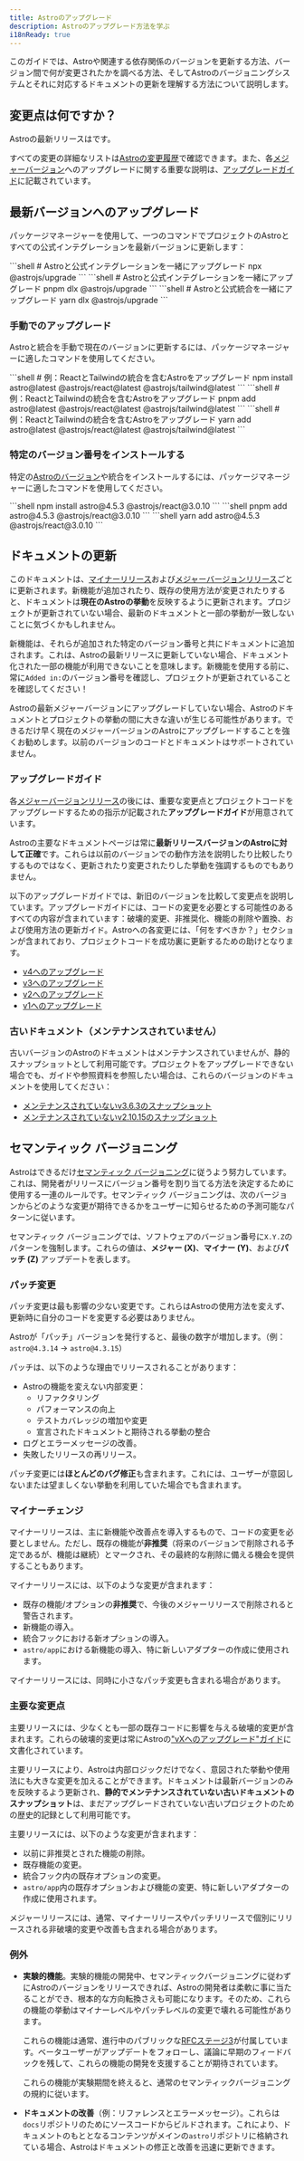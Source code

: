 ```yaml
---
title: Astroのアップグレード
description: Astroのアップグレード方法を学ぶ
i18nReady: true
---
```



このガイドでは、Astroや関連する依存関係のバージョンを更新する方法、バージョン間で何が変更されたかを調べる方法、そしてAstroのバージョニングシステムとそれに対応するドキュメントの更新を理解する方法について説明します。
## 変更点は何ですか？
Astroの最新リリースは<Version pkgName="astro" />です。

すべての変更の詳細なリストは[Astroの変更履歴](https://github.com/withastro/astro/blob/main/packages/astro/CHANGELOG.md)で確認できます。また、各[メジャーバージョン](#主要な変更点)へのアップグレードに関する重要な説明は、[アップグレードガイド](#アップグレードガイド)に記載されています。


## 最新バージョンへのアップグレード

パッケージマネージャーを使用して、一つのコマンドでプロジェクトのAstroとすべての公式インテグレーションを最新バージョンに更新します：

<PackageManagerTabs>
  <Fragment slot="npm">
  ```shell
  # Astroと公式インテグレーションを一緒にアップグレード
  npx @astrojs/upgrade
  ```
  </Fragment>
  <Fragment slot="pnpm">
  ```shell
  # Astroと公式インテグレーションを一緒にアップグレード
  pnpm dlx @astrojs/upgrade
  ```
  </Fragment>
  <Fragment slot="yarn">
  ```shell
  # Astroと公式統合を一緒にアップグレード
  yarn dlx @astrojs/upgrade
  ```
  </Fragment>
</PackageManagerTabs>


### 手動でのアップグレード

Astroと統合を手動で現在のバージョンに更新するには、パッケージマネージャーに適したコマンドを使用してください。

<PackageManagerTabs>
  <Fragment slot="npm">
  ```shell
  # 例：ReactとTailwindの統合を含むAstroをアップグレード
  npm install astro@latest @astrojs/react@latest @astrojs/tailwind@latest
  ```
  </Fragment>
  <Fragment slot="pnpm">
  ```shell
  # 例：ReactとTailwindの統合を含むAstroをアップグレード
  pnpm add astro@latest @astrojs/react@latest @astrojs/tailwind@latest
  ```
  </Fragment>
  <Fragment slot="yarn">
  ```shell
  # 例：ReactとTailwindの統合を含むAstroをアップグレード
  yarn add astro@latest @astrojs/react@latest @astrojs/tailwind@latest
  ```
  </Fragment>
</PackageManagerTabs>

### 特定のバージョン番号をインストールする

特定の[Astroのバージョン](https://www.npmjs.com/package/astro?activeTab=versions)や統合をインストールするには、パッケージマネージャーに適したコマンドを使用してください。

<PackageManagerTabs>
  <Fragment slot="npm">
  ```shell
  npm install astro@4.5.3 @astrojs/react@3.0.10
  ```
  </Fragment>
  <Fragment slot="pnpm">
  ```shell
  pnpm add astro@4.5.3 @astrojs/react@3.0.10
  ```
  </Fragment>
  <Fragment slot="yarn">
  ```shell
  yarn add astro@4.5.3 @astrojs/react@3.0.10
  ```
  </Fragment>
</PackageManagerTabs>


## ドキュメントの更新

このドキュメントは、[マイナーリリース](#マイナーチェンジ)および[メジャーバージョンリリース](#主要な変更点)ごとに更新されます。新機能が追加されたり、既存の使用方法が変更されたりすると、ドキュメントは**現在のAstroの挙動**を反映するように更新されます。プロジェクトが更新されていない場合、最新のドキュメントと一部の挙動が一致しないことに気づくかもしれません。

新機能は、それらが追加された特定のバージョン番号と共にドキュメントに追加されます。これは、Astroの最新リリースに更新していない場合、ドキュメント化された一部の機能が利用できないことを意味します。新機能を使用する前に、常に`Added in:`のバージョン番号を確認し、プロジェクトが更新されていることを確認してください！

Astroの最新メジャーバージョンにアップグレードしていない場合、Astroのドキュメントとプロジェクトの挙動の間に大きな違いが生じる可能性があります。できるだけ早く現在のメジャーバージョンのAstroにアップグレードすることを強くお勧めします。以前のバージョンのコードとドキュメントはサポートされていません。

### アップグレードガイド

各[メジャーバージョンリリース](#主要な変更点)の後には、重要な変更点とプロジェクトコードをアップグレードするための指示が記載された**アップグレードガイド**が用意されています。

Astroの主要なドキュメントページは常に**最新リリースバージョンのAstroに対して正確**です。これらは以前のバージョンでの動作方法を説明したり比較したりするものではなく、更新されたり変更されたりした挙動を強調するものでもありません。

以下のアップグレードガイドでは、新旧のバージョンを比較して変更点を説明しています。アップグレードガイドには、コードの変更を必要とする可能性のあるすべての内容が含まれています：破壊的変更、非推奨化、機能の削除や置換、および使用方法の更新ガイド。Astroへの各変更には、「何をすべきか？」セクションが含まれており、プロジェクトコードを成功裏に更新するための助けとなります。

- [v4へのアップグレード](/ja/guides/upgrade-to/v4/)
- [v3へのアップグレード](/ja/guides/upgrade-to/v3/)
- [v2へのアップグレード](/ja/guides/upgrade-to/v2/)
- [v1へのアップグレード](/ja/guides/upgrade-to/v1/)

### 古いドキュメント（メンテナンスされていません）

古いバージョンのAstroのドキュメントはメンテナンスされていませんが、静的スナップショットとして利用可能です。プロジェクトをアップグレードできない場合でも、ガイドや参照資料を参照したい場合は、これらのバージョンのドキュメントを使用してください：

- [メンテナンスされていないv3.6.3のスナップショット](https://docs-git-v3-docs-unmaintained-astrodotbuild.vercel.app/)
- [メンテナンスされていないv2.10.15のスナップショット](https://deploy-preview-4405--astro-docs-2.netlify.app/en/getting-started/)

## セマンティック バージョニング

Astroはできるだけ[セマンティック バージョニング](https://semver.org/)に従うよう努力しています。これは、開発者がリリースにバージョン番号を割り当てる方法を決定するために使用する一連のルールです。セマンティック バージョニングは、次のバージョンからどのような変更が期待できるかをユーザーに知らせるための予測可能なパターンに従います。

セマンティック バージョニングでは、ソフトウェアのバージョン番号に`X.Y.Z`のパターンを強制します。これらの値は、**メジャー (X)**、**マイナー (Y)**、および**パッチ (Z)** アップデートを表します。

### パッチ変更

パッチ変更は最も影響の少ない変更です。これらはAstroの使用方法を変えず、更新時に自分のコードを変更する必要はありません。

Astroが「パッチ」バージョンを発行すると、最後の数字が増加します。（例：`astro@4.3.14` -> `astro@4.3.15`）

パッチは、以下のような理由でリリースされることがあります：

- Astroの機能を変えない内部変更：
  - リファクタリング
  - パフォーマンスの向上
  - テストカバレッジの増加や変更
  - 宣言されたドキュメントと期待される挙動の整合
- ログとエラーメッセージの改善。
- 失敗したリリースの再リリース。

パッチ変更には**ほとんどのバグ修正**も含まれます。これには、ユーザーが意図しないまたは望ましくない挙動を利用していた場合でも含まれます。


### マイナーチェンジ

マイナーリリースは、主に新機能や改善点を導入するもので、コードの変更を必要としません。ただし、既存の機能が**非推奨**（将来のバージョンで削除される予定であるが、機能は継続）とマークされ、その最終的な削除に備える機会を提供することもあります。

マイナーリリースには、以下のような変更が含まれます：

- 既存の機能/オプションの**非推奨**で、今後のメジャーリリースで削除されると警告されます。
- 新機能の導入。
- 統合フックにおける新オプションの導入。
- `astro/app`における新機能の導入、特に新しいアダプターの作成に使用されます。

マイナーリリースには、同時に小さなパッチ変更も含まれる場合があります。

### 主要な変更点

主要リリースには、少なくとも一部の既存コードに影響を与える破壊的変更が含まれます。これらの破壊的変更は常にAstroの["vXへのアップグレード"ガイド](#アップグレードガイド)に文書化されています。

主要リリースにより、Astroは内部ロジックだけでなく、意図された挙動や使用法にも大きな変更を加えることができます。ドキュメントは最新バージョンのみを反映するよう更新され、**静的でメンテナンスされていない古いドキュメントのスナップショット**は、まだアップグレードされていない古いプロジェクトのための歴史的記録として利用可能です。

主要リリースには、以下のような変更が含まれます：

- 以前に非推奨とされた機能の削除。
- 既存機能の変更。
- 統合フック内の既存オプションの変更。
- `astro/app`内の既存オプションおよび機能の変更、特に新しいアダプターの作成に使用されます。

メジャーリリースには、通常、マイナーリリースやパッチリリースで個別にリリースされる非破壊的変更や改善も含まれる場合があります。

### 例外

- **実験的機能**。実験的機能の開発中、セマンティックバージョニングに従わずにAstroのバージョンをリリースできれば、Astroの開発者は柔軟に事に当たることができ、根本的な方向転換さえも可能になります。そのため、これらの機能の挙動はマイナーレベルやパッチレベルの変更で壊れる可能性があります。

  これらの機能は通常、進行中のパブリックな[RFCステージ3](https://github.com/withastro/roadmap#stage-3-rfc--development)が付属しています。ベータユーザーがアップデートをフォローし、議論に早期のフィードバックを残して、これらの機能の開発を支援することが期待されています。

  これらの機能が実験期間を終えると、通常のセマンティックバージョニングの規約に従います。

- **ドキュメントの改善**（例：リファレンスとエラーメッセージ）。これらは`docs`リポジトリのためにソースコードからビルドされます。これにより、ドキュメントのもととなるコンテンツがメインの`astro`リポジトリに格納されている場合、Astroはドキュメントの修正と改善を迅速に更新できます。
